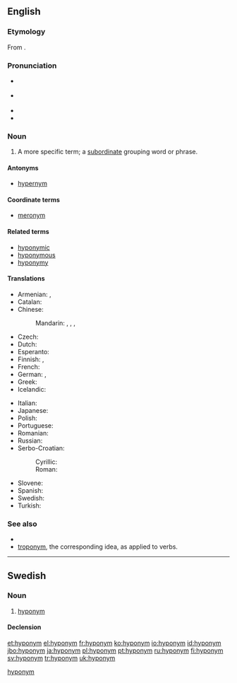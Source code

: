 {{also|Hyponym}}
==English==

===Etymology===
From {{confix|en|hypo|t1=under|onym|t2=name; word}}.

===Pronunciation===
* {{a|UK}} {{IPA|/ˈhaɪpəʊ.nɪm/|lang=en}}
* {{a|US}} {{IPA|/ˈhaɪ.poʊ.nɪm/|lang=en}}
* {{rhymes|ɪm|lang=en}}
* {{audio|En-ca-hyponym.ogg|Audio (Canada)|lang=en}}

===Noun===
{{en-noun}}

# {{label|en|semantics}} A more specific term; a [[subordinate]] grouping word or phrase.
#: {{ux|en|Dog is a '''hyponym''' of animal.}}
#: {{ux|en|British is a '''hyponym''' of European.}}
#: {{ux|en|"A is a '''hyponym''' of B" means that "A is a type of B."}}

====Antonyms====
* [[hypernym]]

====Coordinate terms====
* [[meronym]]

====Related terms====
* [[hyponymic]]
* [[hyponymous]]
* [[hyponymy]]

====Translations====
{{trans-top|more specific word}}
* Armenian: {{t|hy|հիպոնիմ|sc=Armn}}, {{t|hy|ենթանիշ|sc=Armn}} {{qualifier|rare}}
* Catalan: {{t+|ca|hipònim|m}}
* Chinese:
*: Mandarin: {{t|cmn|下義詞|sc=Hani}}, {{t|cmn|下义词|tr=xiàyìcí|sc=Hani}}, {{t|cmn|下位詞|sc=Hani}}, {{t|cmn|下位词|tr=xiàwèicí|sc=Hani}}
* Czech: {{t+|cs|hyponymum|n}}
* Dutch: {{t+|nl|hyponiem|n}}
* Esperanto: {{t|eo|hiponimo}}
* Finnish: {{t+|fi|alakäsite}}, {{t+|fi|hyponyymi}}
* French: {{t+|fr|hyponyme|m}}
* German: {{t+|de|Unterbegriff|m}}, {{t+|de|Hyponym|n}}
* Greek: {{t+|el|υπώνυμο|n}}
* Icelandic: {{t+|is|undirheiti|n}}
{{trans-mid}}
* Italian: {{t+|it|iponimo|m}}
* Japanese: {{t|ja|下位語|tr=[[かいご]], kaigo}}
* Polish: {{t+|pl|hiponim|m-in}}
* Portuguese: {{t+|pt|hipónimo|m}}
* Romanian: {{t|ro|hiponim|n}}
* Russian: {{t+|ru|гипо́ним|m}}
* Serbo-Croatian:
*: Cyrillic: {{t|sh|хипо̀нӣм|m|sc=Cyrl}}
*: Roman: {{t+|sh|hipònīm|m}}
* Slovene: {{t|sl|podpomenka|f}}
* Spanish: {{t+|es|hipónimo|m}}
* Swedish: {{t+|sv|hyponym|c}}
* Turkish: {{t|tr|alt kavram}}
{{trans-bottom}}

===See also===
* {{projectlink|wikipedia}}
* [[troponym]], the corresponding idea, as applied to verbs.

----

==Swedish==

===Noun===
{{sv-noun|c}}

# [[#English|hyponym]]

====Declension====
{{sv-infl-noun-c-er}}

[[Category:sv:Semantics|hyponym]]

[[et:hyponym]]
[[el:hyponym]]
[[fr:hyponym]]
[[ko:hyponym]]
[[io:hyponym]]
[[id:hyponym]]
[[jbo:hyponym]]
[[ja:hyponym]]
[[pl:hyponym]]
[[pt:hyponym]]
[[ru:hyponym]]
[[fi:hyponym]]
[[sv:hyponym]]
[[tr:hyponym]]
[[uk:hyponym]]